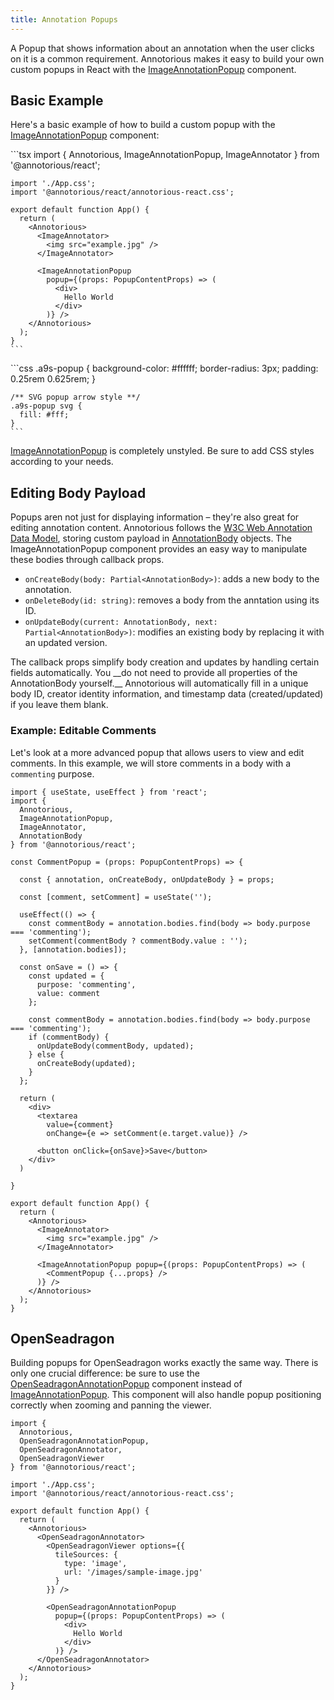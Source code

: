 ```yaml
---
title: Annotation Popups
---
```


A Popup that shows information about an annotation when the user clicks on it 
is a common requirement. Annotorious makes it easy to build your own custom popups
in React with the [ImageAnnotationPopup](/react/components-reference/#imageannotationpopup)
component.

<ImagePopupExample client:only="react" />

## Basic Example

Here's a basic example of how to build a custom popup with the 
[ImageAnnotationPopup](/react/components-reference/#imageannotationpopup)
component:

<Tabs>
  <TabItem label="App.tsx">
    ```tsx
    import { 
      Annotorious, 
      ImageAnnotationPopup,
      ImageAnnotator
    } from '@annotorious/react';
    
    import './App.css';
    import '@annotorious/react/annotorious-react.css';
    
    export default function App() {
      return (
        <Annotorious>
          <ImageAnnotator>
            <img src="example.jpg" />
          </ImageAnnotator>
    
          <ImageAnnotationPopup
            popup={(props: PopupContentProps) => (
              <div>
                Hello World
              </div>
            )} />
        </Annotorious>
      );
    }
    ```
  </TabItem>
  
  <TabItem label="App.css">
    ```css
    .a9s-popup {
      background-color: #ffffff;
      border-radius: 3px;
      padding: 0.25rem 0.625rem;
    }

    /** SVG popup arrow style **/
    .a9s-popup svg {
      fill: #fff;
    }
    ```
  </TabItem>
</Tabs>

[ImageAnnotationPopup](/react/components-reference/#imageannotationpopup) is completely
unstyled. Be sure to add CSS styles according to your needs. 

## Editing Body Payload

Popups aren not just for displaying information – they're also great for editing annotation
content. Annotorious follows the [W3C Web Annotation Data Model](https://www.w3.org/TR/annotation-model/), 
storing custom payload in [AnnotationBody](/api-reference/image-annotation/#annotationbody) objects. 
The ImageAnnotationPopup component provides an easy way to manipulate these bodies through 
callback props.

- `onCreateBody(body: Partial<AnnotationBody>)`: adds a new body to the annotation.
- `onDeleteBody(id: string)`: removes a body from the anntation using its ID. 
- `onUpdateBody(current: AnnotationBody, next: Partial<AnnotationBody>)`: modifies an 
  existing body by replacing it with an updated version.

<Aside type="tip">
The callback props simplify body creation and updates by handling certain fields automatically.
You __do not need to provide all properties of the AnnotationBody yourself.__ Annotorious will 
automatically fill in a unique body ID, creator identity information, and timestamp data 
(created/updated) if you leave them blank.
</Aside>

### Example: Editable Comments

Let's look at a more advanced popup that allows users to view and edit comments.
In this example, we will store comments in a body with a `commenting` purpose.

```tsx
import { useState, useEffect } from 'react';
import { 
  Annotorious, 
  ImageAnnotationPopup,
  ImageAnnotator,
  AnnotationBody
} from '@annotorious/react';

const CommentPopup = (props: PopupContentProps) => {

  const { annotation, onCreateBody, onUpdateBody } = props;

  const [comment, setComment] = useState('');

  useEffect(() => {
    const commentBody = annotation.bodies.find(body => body.purpose === 'commenting');
    setComment(commentBody ? commentBody.value : '');
  }, [annotation.bodies]);

  const onSave = () => {
    const updated = {
      purpose: 'commenting',
      value: comment
    };

    const commentBody = annotation.bodies.find(body => body.purpose === 'commenting');
    if (commentBody) {
      onUpdateBody(commentBody, updated);
    } else {
      onCreateBody(updated);
    }
  };

  return (
    <div>
      <textarea 
        value={comment} 
        onChange={e => setComment(e.target.value)} />

      <button onClick={onSave}>Save</button>
    </div>
  )

}

export default function App() {
  return (
    <Annotorious>
      <ImageAnnotator>
        <img src="example.jpg" />
      </ImageAnnotator>

      <ImageAnnotationPopup popup={(props: PopupContentProps) => (
        <CommentPopup {...props} />
      )} />
    </Annotorious>
  );
}
```

## OpenSeadragon

Building popups for OpenSeadragon works exactly the same way. There is only one crucial
difference: be sure to use the [OpenSeadragonAnnotationPopup](/react/components-reference/#openseadragonannotationpopup)
component instead of [ImageAnnotationPopup](/react/components-reference/#imageannotationpopup).
This component will also handle popup positioning correctly when zooming and panning the viewer.

```tsx
import { 
  Annotorious, 
  OpenSeadragonAnnotationPopup,
  OpenSeadragonAnnotator,
  OpenSeadragonViewer
} from '@annotorious/react';

import './App.css';
import '@annotorious/react/annotorious-react.css';

export default function App() {
  return (
    <Annotorious>
      <OpenSeadragonAnnotator>
        <OpenSeadragonViewer options={{
          tileSources: {
            type: 'image',
            url: '/images/sample-image.jpg'
          }
        }} />

        <OpenSeadragonAnnotationPopup
          popup={(props: PopupContentProps) => (
            <div>
              Hello World
            </div>
          )} />
      </OpenSeadragonAnnotator>
    </Annotorious>
  );
}
```